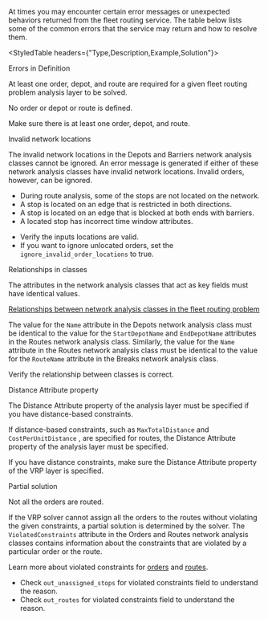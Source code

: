 
At times you may encounter certain error messages or unexpected behaviors returned from the fleet routing service. The table below lists some of the common errors that the service may return and how to resolve them.

<StyledTable headers={"Type,Description,Example,Solution"}>

<StyledTableRow>

<StyledTableCell cellStyle="markdown">

Errors in Definition

</StyledTableCell>

<StyledTableCell cellStyle="markdown">

At least one order, depot, and route are required for a given fleet routing problem analysis layer to be solved.

</StyledTableCell>

<StyledTableCell cellStyle="markdown">

No order or depot or route is defined. 

</StyledTableCell>

<StyledTableCell cellStyle="markdown">

Make sure there is at least one order, depot, and route.

</StyledTableCell>

</StyledTableRow>

<StyledTableRow>

<StyledTableCell cellStyle="markdown">

Invalid network locations

</StyledTableCell>

<StyledTableCell cellStyle="markdown">

The invalid network locations in the Depots and Barriers network analysis classes cannot be ignored. An error message is generated if either of these network analysis classes have invalid network locations. Invalid orders, however, can be ignored.

</StyledTableCell>

<StyledTableCell cellStyle="markdown">

-   During route analysis, some of the stops are not located on the network.
-   A stop is located on an edge that is restricted in both directions.
-   A stop is located on an edge that is blocked at both ends with barriers.
-   A located stop has incorrect time window attributes.

</StyledTableCell>

<StyledTableCell cellStyle="markdown">

-   Verify the inputs locations are valid.
-   If you want to ignore unlocated orders, set the `ignore_invalid_order_locations`  to true.

</StyledTableCell>

</StyledTableRow>

<StyledTableRow>

<StyledTableCell cellStyle="markdown">

Relationships in classes

</StyledTableCell>

<StyledTableCell cellStyle="markdown">

The attributes in the network analysis classes that act as key fields must have identical values.

[Relationships between network analysis classes in the fleet routing problem](<TODO UNRESOLVED FILE LINK 10.0\cmsfiles\pdf\VRP_NAClasses.pdf>)

</StyledTableCell>

<StyledTableCell cellStyle="markdown">

The value for the `Name`  attribute in the Depots network analysis class must be identical to the value for the `StartDepotName`  and `EndDepotName`  attributes in the Routes network analysis class. Similarly, the value for the `Name`  attribute in the Routes network analysis class must be identical to the value for the `RouteName`  attribute in the Breaks network analysis class.

</StyledTableCell>

<StyledTableCell cellStyle="markdown">

Verify the relationship between classes is correct.

</StyledTableCell>

</StyledTableRow>

<StyledTableRow>

<StyledTableCell cellStyle="markdown">

Distance Attribute property

</StyledTableCell>

<StyledTableCell cellStyle="markdown">

The Distance Attribute property of the analysis layer must be specified if you have distance-based constraints.

</StyledTableCell>

<StyledTableCell cellStyle="markdown">

If distance-based constraints, such as `MaxTotalDistance`  and `CostPerUnitDistance` , are specified for routes, the Distance Attribute property of the analysis layer must be specified.

</StyledTableCell>

<StyledTableCell cellStyle="markdown">

If you have distance constraints, make sure the Distance Attribute property of the VRP layer is specified.

</StyledTableCell>

</StyledTableRow>

<StyledTableRow>

<StyledTableCell cellStyle="markdown">

Partial solution

</StyledTableCell>

<StyledTableCell cellStyle="markdown">

Not all the orders are routed.

</StyledTableCell>

<StyledTableCell cellStyle="markdown">

If the VRP solver cannot assign all the orders to the routes without violating the given constraints, a partial solution is determined by the solver. The `ViolatedConstraints`  attribute in the Orders and Routes network analysis classes contains information about the constraints that are violated by a particular order or the route.

Learn more about violated constraints for [orders](/vehicle-routing-problem-service#out_unassigned_stops) and [routes](/vehicle-routing-problem-service#out_routes). 

</StyledTableCell>

<StyledTableCell cellStyle="markdown">

-   Check `out_unassigned_stops`  for violated constraints field to understand the reason.
-   Check `out_routes`  for violated constraints field to understand the reason.

</StyledTableCell>

</StyledTableRow>

</StyledTable>
